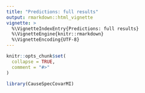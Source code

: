 ```yaml
---
title: "Predictions: full results"
output: rmarkdown::html_vignette
vignette: >
  %\VignetteIndexEntry{Predictions: full results}
  %\VignetteEngine{knitr::rmarkdown}
  %\VignetteEncoding{UTF-8}
---
```


```r
knitr::opts_chunk$set(
  collapse = TRUE,
  comment = "#>"
)
```

```r
library(CauseSpecCovarMI)
```
